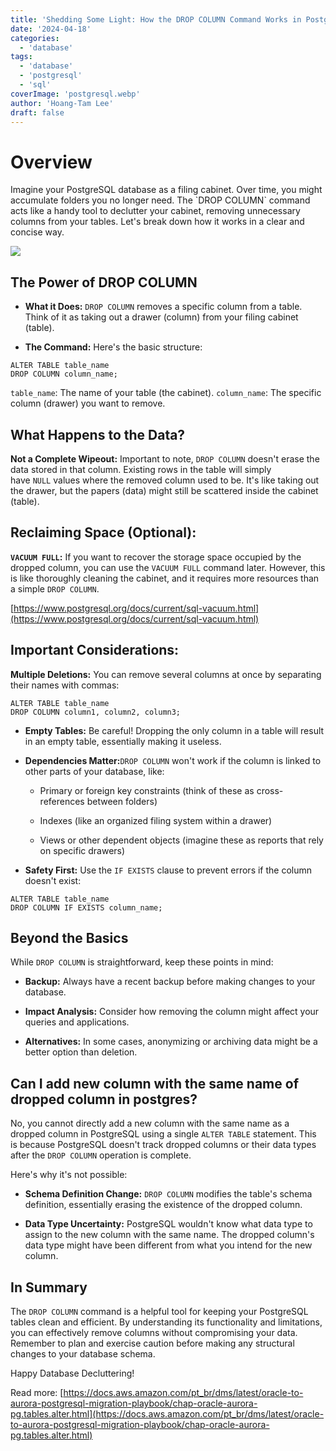 ```yaml
---
title: 'Shedding Some Light: How the DROP COLUMN Command Works in PostgreSQL'
date: '2024-04-18'
categories:
  - 'database'
tags:
  - 'database'
  - 'postgresql'
  - 'sql'
coverImage: 'postgresql.webp'
author: 'Hoang-Tam Lee'
draft: false
---
```


# Overview

<TOCInline toc={props.toc} exclude="Overview" toHeading={2} />
Imagine your PostgreSQL database as a filing cabinet. Over time, you might accumulate folders you no
longer need. The `DROP COLUMN` command acts like a handy tool to declutter your cabinet, removing unnecessary
columns from your tables. Let's break down how it works in a clear and concise way.

![](/static/blog/images/OIG4.58Okjp6VaRBHp9oe0sep.jpg)

## The Power of DROP COLUMN

- **What it Does:** `DROP COLUMN` removes a specific column from a table. Think of it as taking out a drawer (column) from your filing cabinet (table).

- **The Command:** Here's the basic structure:

```
ALTER TABLE table_name
DROP COLUMN column_name;
```

`table_name`: The name of your table (the cabinet).
`column_name`: The specific column (drawer) you want to remove.

## **What Happens to the Data?**

**Not a Complete Wipeout:** Important to note, `DROP COLUMN` doesn't erase the data stored in that column. Existing rows in the table will simply have `NULL` values where the removed column used to be. It's like taking out the drawer, but the papers (data) might still be scattered inside the cabinet (table).

## **Reclaiming Space (Optional):**

**`VACUUM FULL`:** If you want to recover the storage space occupied by the dropped column, you can use the `VACUUM FULL` command later. However, this is like thoroughly cleaning the cabinet, and it requires more resources than a simple `DROP COLUMN`.

[https://www.postgresql.org/docs/current/sql-vacuum.html](https://www.postgresql.org/docs/current/sql-vacuum.html)

## **Important Considerations:**

**Multiple Deletions:** You can remove several columns at once by separating their names with commas:

```
ALTER TABLE table_name
DROP COLUMN column1, column2, column3;
```

- **Empty Tables:** Be careful! Dropping the only column in a table will result in an empty table, essentially making it useless.

- **Dependencies Matter:**`DROP COLUMN` won't work if the column is linked to other parts of your database, like:

  - Primary or foreign key constraints (think of these as cross-references between folders)

  - Indexes (like an organized filing system within a drawer)

  - Views or other dependent objects (imagine these as reports that rely on specific drawers)

- **Safety First:** Use the `IF EXISTS` clause to prevent errors if the column doesn't exist:

```
ALTER TABLE table_name
DROP COLUMN IF EXISTS column_name;
```

## **Beyond the Basics**

While `DROP COLUMN` is straightforward, keep these points in mind:

- **Backup:** Always have a recent backup before making changes to your database.

- **Impact Analysis:** Consider how removing the column might affect your queries and applications.

- **Alternatives:** In some cases, anonymizing or archiving data might be a better option than deletion.

## Can I add new column with the same name of dropped column in postgres?

No, you cannot directly add a new column with the same name as a dropped column in PostgreSQL using a single `ALTER TABLE` statement. This is because PostgreSQL doesn't track dropped columns or their data types after the `DROP COLUMN` operation is complete.

Here's why it's not possible:

- **Schema Definition Change:** `DROP COLUMN` modifies the table's schema definition, essentially erasing the existence of the dropped column.

- **Data Type Uncertainty:** PostgreSQL wouldn't know what data type to assign to the new column with the same name. The dropped column's data type might have been different from what you intend for the new column.

## **In Summary**

The `DROP COLUMN` command is a helpful tool for keeping your PostgreSQL tables clean and efficient. By understanding its functionality and limitations, you can effectively remove columns without compromising your data. Remember to plan and exercise caution before making any structural changes to your database schema.

Happy Database Decluttering!

Read more: [https://docs.aws.amazon.com/pt_br/dms/latest/oracle-to-aurora-postgresql-migration-playbook/chap-oracle-aurora-pg.tables.alter.html](https://docs.aws.amazon.com/pt_br/dms/latest/oracle-to-aurora-postgresql-migration-playbook/chap-oracle-aurora-pg.tables.alter.html)
